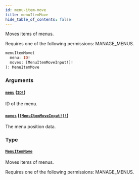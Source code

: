 ```yaml
---
id: menu-item-move
title: menuItemMove
hide_table_of_contents: false
---
```


Moves items of menus.

Requires one of the following permissions: MANAGE_MENUS.

```graphql
menuItemMove(
  menu: ID!
  moves: [MenuItemMoveInput!]!
): MenuItemMove
```

### Arguments

#### [`menu`](#) ([`ID!`](../../../developer/api-reference/scalars/id))

ID of the menu.

#### [`moves`](#) ([`[MenuItemMoveInput!]!`](../../../developer/api-reference/inputs/menu-item-move-input))

The menu position data.

### Type

#### [`MenuItemMove`](../../../developer/api-reference/objects/menu-item-move)

Moves items of menus.

Requires one of the following permissions: MANAGE_MENUS.
